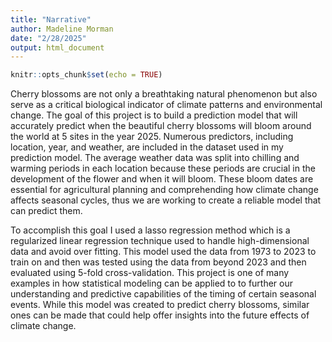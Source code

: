 ---
title: "Narrative"
author: Madeline Morman
date: "2/28/2025"
output: html_document
---

```{r setup, include=FALSE}
knitr::opts_chunk$set(echo = TRUE)
```


Cherry blossoms are not only a breathtaking natural phenomenon but also serve as a critical biological indicator of climate patterns and environmental change. The goal of this project is to build a prediction model that will accurately predict when the beautiful cherry blossoms will bloom around the world at 5 sites in the year 2025. Numerous predictors, including location, year, and weather, are included in the dataset used in my prediction model. The average weather data was split into chilling and warming periods in each location because these periods are crucial in the development of the flower and when it will bloom. These bloom dates are essential for agricultural planning and comprehending how climate change affects seasonal cycles, thus we are working to create a reliable model that can predict them.

To accomplish this goal I used a lasso regression method which is a regularized linear regression technique used to handle high-dimensional data and avoid over fitting. This model used the data from 1973 to 2023 to train on and then was tested using the data from beyond 2023 and then evaluated using 5-fold cross-validation. This project is one of many examples in how statistical modeling can be applied to to further our understanding and predictive capabilities of the timing of certain seasonal events. While this model was created to predict cherry blossoms, similar ones can be made that could help offer insights into the future effects of climate change.




